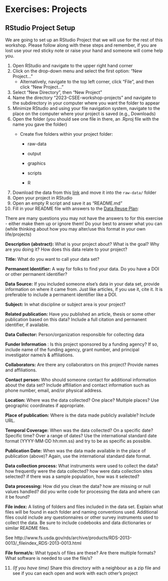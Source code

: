 # Exercises: Projects

## RStudio Project Setup

We are going to set up an RStudio Project that we will use for the rest of this workshop. Please follow along with these steps and remember, if you are lost use your red sticky note or raise your hand and someone will come help you.

1.  Open RStudio and navigate to the upper right hand corner
2.  Click on the drop-down menu and select the first option: "New Project..."
    -   Alternatively, navigate to the top left corner, click "File", and then click "New Project..."
3.  Select "New Directory", then "New Project"
4.  Name the directory "2023-CSEE-workshop-projects" and navigate to the subdirectory in your computer where you want the folder to appear
5.  Minimize RStudio and using your file navigation system, navigate to the place on the computer where your project is saved (e.g., Downloads)
6.  Open the folder (you should see one file in there, an .Rproj file with the name you gave the folder)
    -   Create five folders within your project folder:

        -   raw-data

        -   output

        -   graphics

        -   scripts

        -   R
7.  Download the data from this [link](https://portal.edirepository.org/nis/dataviewer?packageid=knb-lter-pal.34.7&entityid=0fccb4e99aaa0c0cc85c23284288ec81) and move it into the `raw-data/` folder
8.  Open your project in RStudio
9.  Open an empty R script and save it as "README.md"
10. Fill in your README file with answers to the [Data Reuse Plan](https://github.com/mozillascience/working-open-workshop/blob/gh-pages/handouts/data_reuse_plan_template.md):

::: callout-note
There are many questions you may not have the answers to for this exercise - either make them up or ignore them! Do your best to answer what you can (while thinking about how you may alter/use this format in your own life/projects)
:::

**Description (abstract):** What is your project about? What is the goal? Why are you doing it? How does this data relate to your project?

**Title:** What do you want to call your data set?

**Permanent Identifier:** A way for folks to find your data. Do you have a DOI or other permanent identifier?

**Data Source:** If you included someone else's data in your data set, provide information on where it came from. Just like articles, if you use it, cite it. It is preferable to include a permanent identifier like a DOI.

**Subject:** In what discipline or subject area is your project?

**Related publication:** Have you published an article, thesis or some other publication based on this data? Include a full citation and permanent identifier, if available.

**Data Collector:** Person/organization responsible for collecting data

**Funder Information** : Is this project sponsored by a funding agency? If so, include name of the funding agency, grant number, and principal investigator name/s & affiliations.

**Collaborators:** Are there any collaborators on this project? Provide names and affiliations.

**Contact person:** Who should someone contact for additional information about the data set? Include affiliation and contact information such as phone number, email, and/or physical address.

**Location:** Where was the data collected? One place? Multiple places? Use geographic coordinates if appropriate.

**Place of publication:** Where is the data made publicly available? Include URL.

**Temporal Coverage:** When was the data collected? On a specific date? Specific time? Over a range of dates? Use the international standard date format (YYYY-MM-DD hh:mm.ss) and try to be as specific as possible.

**Publication Date:** When was the data made available in the place of publication (above)? Again, use the international standard date format.

**Data collection process:** What instruments were used to collect the data? how frequently were the data collected? how were data collection sites selected? if there was a sample population, how was it selected?

**Data processing:** How did you clean the data? how are missing or null values handled? did you write code for processing the data and where can it be found?

**File index:** A listing of folders and files included in the data set. Explain what files will be found in each folder and naming conventions used. Additional files could include any questionnaires or other survey instruments used to collect the data. Be sure to include codebooks and data dictionaries or similar README files.

See http://www.fs.usda.gov/rds/archive/products/RDS-2013-0013/\_fileindex_RDS-2013-0013.html

**File format/s:** What type/s of files are these? Are there multiple formats? What software is needed to use the file/s?

11. *(If you have time)* Share this directory with a neighbour as a zip file and see if you can each open and work with each other's project
